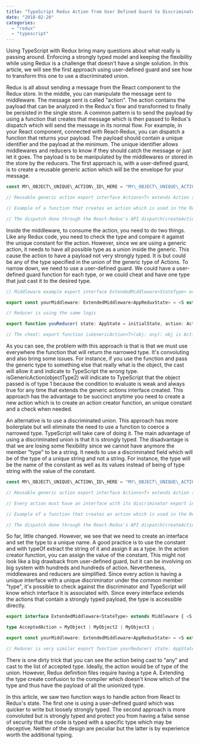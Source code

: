```yaml
---
title: "TypeScript Redux Action from User Defined Guard to Discriminated Union"
date: "2018-02-20"
categories: 
  - "redux"
  - "typescript"
---
```


Using TypeScript with Redux bring many questions about what really is passing around. Enforcing a strongly typed model and keeping the flexibility while using Redux is a challenge that doesn't have a single solution. In this article, we will see the first approach using user-defined guard and see how to transform this one to use a discriminated union.

Redux is all about sending a message from the React component to the Redux store. In the middle, you can manipulate the message sent to middleware. The message sent is called "action". The action contains the payload that can be analyzed in the Redux's flow and transformed to finally be persisted in the single store. A common pattern is to send the payload by using a function that creates that message which is then passed to Redux's dispatch which will send the message in its normal flow. For example, in your React component, connected with React-Redux, you can dispatch a function that returns your payload. The payload should contain a unique identifier and the payload at the minimum. The unique identifier allows middlewares and reducers to know if they should catch the message or just let it goes. The payload is to be manipulated by the middlewares or stored in the store by the reducers. The first approach is, with a user-defined guard, is to create a reusable generic action which will be the envelope for your message.

```typescript
const MY\_OBJECT\_UNIQUE\_ACTION\_ID\_HERE = "MY\_OBJECT\_UNIQUE\_ACTION\_ID\_HERE";

// Reusable generic action export interface Actions<T> extends Action { readonly type: string; payload: T; }

// Example of a function that creates an action which is used in the Redux's dispatch export function createActionToSaveMyObject(data:MyObject): Actions<MyObject> { return { type: MY\_OBJECT\_UNIQUE\_ACTION\_ID\_HERE, payload: data }; }

// The dispatch done through the React-Redux's API dispatch(createActionToSaveMyObject({id:1, name:"test"})); 
``` 


Inside the middleware, to consume the action, you need to do two things. Like any Redux code, you need to check the type and compare it against the unique constant for the action. However, since we are using a generic action, it needs to have all possible type as a union inside the generic. This cause the action to have a payload not very strongly typed. It is but could be any of the type specified in the union of the generic type of Actions. To narrow down, we need to use a user-defined guard. We could have a user-defined guard function for each type, or we could cheat and have one type that just cast it to the desired type.

```typescript
// Middleware example export interface ExtendedMiddleware<StateType> extends Middleware { <S extends StateType>(api: MiddlewareAPI<S>): (next: Dispatch<S>) => Dispatch<S>; }

export const yourMiddleware: ExtendedMiddleware<AppReduxState> = <S extends AppReduxState>(api: MiddlewareAPI<S>) => (next: Dispatch<S>) => <A extends Actions<MyObject | MyObject2 | MyObject3 >>(action: A): A => { if (action.type === MY\_OBJECT\_UNIQUE\_ACTION\_ID\_HERE && isGenericAction<MyObject>(action)) { // Logic that can access action.payload that is strongly typed with MyObject } });

// Reducer is using the same logic

export function youReducer( state: AppState = initialState, action: Actions<MyObject | MyObject2 | MyObject3 >> ): AppState { if (action.type === MY\_OBJECT\_UNIQUE\_ACTION\_ID\_HERE && isGenericAction<MyObject>(action)) { // Logic that can access action.payload that is strongly typed with MyObject } }

// The cheat: export function isGenericAction<T>(obj: any): obj is Actions<T> { const castedObject = (obj as Actions<T>); return castedObject.payload !== undefined && castedObject.type !== undefined; } 
``` 


As you can see, the problem with this approach is that is that we must use everywhere the function that will return the narrowed type. It's convoluting and also bring some issues. For instance, if you use the function and pass the generic type to something else that really what is the object, the cast will allow it and indicate to TypeScript the wrong type. isGenericAction(objectType2) will indicate to TypeScript that the object passed is of type 1 because the condition to evaluate is weak and always true for any time that extends the generic actions interface created. This approach has the advantage to be succinct anytime you need to create a new action which is to create an action creator function, an unique constant and a check when needed.

An alternative is to use a discriminated union. This approach has more boilerplate but will eliminate the need to use a function to coerce a narrowed type. TypeScript will take care of doing it. The main advantage of using a discriminated union is that it is strongly typed. The disadvantage is that we are losing some flexibility since we cannot have anymore the member "type" to be a string. It needs to use a discriminated field which will be of the type of a unique string and not a string. For instance, the type will be the name of the constant as well as its values instead of being of type string with the value of the constant.

```typescript
const MY\_OBJECT\_UNIQUE\_ACTION\_ID\_HERE = "MY\_OBJECT\_UNIQUE\_ACTION\_ID\_HERE";

// Reusable generic action export interface Actions<T> extends Action { payload: T; }

// Every action must have an interface with its discriminator export interface ISaveMyObject extends Actions<MyObject> { type: typeof MY\_OBJECT\_UNIQUE\_ACTION\_ID\_HERE; }

// Example of a function that creates an action which is used in the Redux's dispatch export function createActionToSaveMyObject(data:MyObject): ISaveMyObject { return { type: MY\_OBJECT\_UNIQUE\_ACTION\_ID\_HERE, payload: data }; }

// The dispatch done through the React-Redux's API dispatch(createActionToSaveMyObject({id:1, name:"test"})); 
``` 


So far, little changed. However, we see that we need to create an interface and set the type to a unique name. A good practice is to use the constant and with typeOf extract the string of it and assign it as a type. In the action creator function, you can assign the value of the constant. This might not look like a big drawback from user-defined guard, but it can be involving on big system with hundreds and hundreds of action. Nevertheness, middlewares and reducers are simplified. Since every action is having a unique interface with a unique discriminator under the common member "type", it's possible to check against the discriminator and TypeScript will know which interface it is associated with. Since every interface extends the actions that contain a strongly typed payload, the type is accessible directly.

```typescript
export interface ExtendedMiddleware<StateType> extends Middleware { <S extends StateType>(api: MiddlewareAPI<S>): (next: Dispatch<S>) => Dispatch<S>; }

type AcceptedAction = MyObject | MyObject2 | MyObject3 ;

export const yourMiddleware: ExtendedMiddleware<AppReduxState> = <S extends AppReduxState>(api: MiddlewareAPI<S>) => (next: Dispatch<S>) => <A>(action: A): A => { const actionTyped = action as any as AcceptedAction; if (actionTyped.type === MY\_OBJECT\_UNIQUE\_ACTION\_ID\_HERE) { // Logic that can access actionTyped.payload that is strongly typed with MyObject } });

// Reducer is very similar export function yourReducer( state: AppState = initialState, action: Actions<A> ): AppState { const actionTyped = action as any as AcceptedAction; if (action.type === MY\_OBJECT\_UNIQUE\_ACTION\_ID\_HERE) { // Logic that can access actionTyped.payload that is strongly typed with MyObject } } 
``` 


There is one dirty trick that you can see the action being cast to "any" and cast to the list of accepted type. Ideally, the action would be of type of the union. However, Redux definition files require having a type A. Extending the type create confusion to the compiler which doesn't know which of the type and thus have the payload of all the unionized type.

In this article, we saw two function ways to handle action from React to Redux's state. The first one is using a user-defined guard which was quicker to write but loosely strongly typed. The second approach is more convoluted but is strongly typed and protect you from having a false sense of security that the code is typed with a specific type which may be deceptive. Neither of the design are peculiar but the latter is by experience worth the additional typing.
